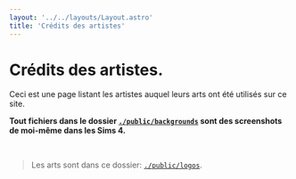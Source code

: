 ```yaml
---
layout: '../../layouts/Layout.astro'
title: 'Crédits des artistes'
---
```



# Crédits des artistes.

Ceci est une page listant les artistes auquel leurs arts ont été utilisés sur ce site.

**Tout fichiers dans le dossier [`./public/backgrounds`](https://github.com/herisdia/herisdia.me/tree/master/public/backgrounds/) sont des screenshots de moi-même dans les Sims 4.**

<br />

> Les arts sont dans ce dossier: [`./public/logos`](https://github.com/herisdia/herisdia.me/tree/master/public/logos/).

<br />

<Credits subtext='Retrouvez (x) sur ' />

<Links>
  <Link color='#b69bc9' text='Retour' href='/fr/' />
</Links>
